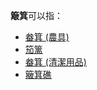 '''簸箕'''可以指：

* [[畚箕_(農具)|畚箕 (農具)]]
* [[笳篱|笳篱]]
* [[畚箕_(清潔用品)|畚箕 (清潔用品)]]
*[[簸箕礁|簸箕礁]]

{{disambig|CAT=二字消歧义}}
